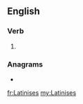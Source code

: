 {{also|latinises|latinisés}}
==English==

===Verb===
{{head|en|verb form}}

# {{en-third-person singular of|Latinise}}

===Anagrams===
* {{l|en|alienists}}

[[fr:Latinises]]
[[my:Latinises]]